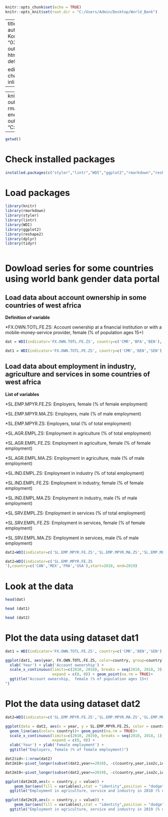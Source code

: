 
```r
knitr::opts_chunk$set(echo = TRUE)
knitr::opts_knit$set(root.dir = "C:/Users/Admin/Desktop/World_Bank")
```
---
title: "WBData"
author: "Samiratou Kora Chabi"
date: "03/03/2022"
output:
  html_document: default


editor_options: 
  chunk_output_type: inline
---
---
knit: (function(Code_R, UTF-8) {
  out_dir <- "docs";
  rmarkdown::render(Code_R,
 encoding="UTF-8",
 output_file=Code,output_dir= "C:/Users/Admin/Desktop/essay/WB")})
 
---


```r
getwd()
```

# Check installed packages

```r
installed.packages(c("styler","lintr","WDI","ggplot2","rmarkdown","reshape2","dplyr","tidyr","knit"))
```

# Load packages

```r
library(knitr)
library(rmarkdown)
library(styler)
library(lintr)
library(WDI)
library(ggplot2)
library(reshape2)
library(dplyr)
library(tidyr)
 
```

# Dowload series  for some countries using world bank gender data portal

## Load data about account ownership in some countries of west africa

**Definition of variable**

*FX.OWN.TOTL.FE.ZS: Account ownership at a financial institution or with a mobile-money-service provider, female (% of population ages 15+)

```r
dat = WDI(indicator='FX.OWN.TOTL.FE.ZS', country=c('CMR','BFA','BEN'), start=2010, end=2020)
```
```r
dat1 = WDI(indicator='FX.OWN.TOTL.FE.ZS', country=c('CMR','BEN','SEN'), start=2010, end=2020)
```

## Load data about employment in industry, agriculture and services in some countries of west africa

**List of variables** 

*SL.EMP.MPYR.FE.ZS: Employers, female (% of female employment)

*SL.EMP.MPYR.MA.ZS: Employers, male (% of male employment) 	

*SL.EMP.MPYR.ZS: Employers, total (% of total employment) 

*SL.AGR.EMPL.ZS: Employment in agriculture (% of total employment) 

*SL.AGR.EMPL.FE.ZS: Employment in agriculture, female (% of female employment) 	

*SL.AGR.EMPL.MA.ZS: Employment in agriculture, male (% of male employment) 

*SL.IND.EMPL.ZS: Employment in industry (% of total employment) 

*SL.IND.EMPL.FE.ZS: Employment in industry, female (% of female employment) 

*SL.IND.EMPL.MA.ZS: Employment in industry, male (% of male employment) 

*SL.SRV.EMPL.ZS: Employment in services (% of total employment) 

*SL.SRV.EMPL.FE.ZS: Employment in services, female (% of female employment) 

*SL.SRV.EMPL.MA.ZS: Employment in services, male (% of male employment) 

```r
dat2=WDI(indicator=c('SL.EMP.MPYR.FE.ZS','SL.EMP.MPYR.MA.ZS','SL.EMP.MPYR.ZS','SL.AGR.EMPL.ZS','SL.AGR.EMPL.FE.ZS','SL.AGR.EMPL.MA.ZS','SL.IND.EMPL.ZS','SL.IND.EMPL.FE.ZS','SL.IND.EMPL.MA.ZS','SL.SRV.EMPL.ZS','SL.SRV.EMPL.FE.ZS','SL.SRV.EMPL.MA.ZS'),country=c('CAN','MEX','FRA','USA'),start=2010, end=2019)

dat2=WDI(indicator=c('SL.EMP.MPYR.FE.ZS
'),country=c('CAN','MEX','FRA','USA'),start=2010, end=2019)

```

# Look at the data

```r
head(dat)
```
```r
head (dat1)
```
```r
head (dat2)
```

# Plot the data using dataset dat1

```r
dat1 = WDI(indicator='FX.OWN.TOTL.FE.ZS', country=c('CMR','BEN','SEN'), start=2010, end=2020)

ggplot(dat1, aes(year, FX.OWN.TOTL.FE.ZS, color=country, group=country)) + geom_line() + 
  xlab('Year') + ylab('Account ownership') +
  scale_x_continuous(limits=c(2010, 2018), breaks = seq(2010, 2018, 3),
                     expand = c(0, 0)) + geom_point(na.rm = TRUE)+
  ggtitle("Account ownership,  female (% of population ages 15+)
")

```

# Plot the data using dataset dat2

```r
dat2=WDI(indicator=c('SL.EMP.MPYR.FE.ZS','SL.EMP.MPYR.MA.ZS','SL.EMP.MPYR.ZS','SL.AGR.EMPL.ZS','SL.AGR.EMPL.FE.ZS','SL.AGR.EMPL.MA.ZS','SL.IND.EMPL.ZS','SL.IND.EMPL.FE.ZS','SL.IND.EMPL.MA.ZS','SL.SRV.EMPL.ZS','SL.SRV.EMPL.FE.ZS','SL.SRV.EMPL.MA.ZS'),country=c('CAN','MEX','FRA','USA'),start=2010, end=2019)

ggplot(data = dat2, aes(x = year, y = SL.EMP.MPYR.FE.ZS, color = country)) +
  geom_line(aes(color= country))+ geom_point(na.rm = TRUE)+
  scale_x_continuous(limits=c(2010, 2019), breaks = seq(2010, 2018, 1),
                     expand = c(0, 0)) +  
  xlab('Year') + ylab('Female employment') +
  ggtitle("Employers, female (% of female employment)")

dat2$id<-1:nrow(dat2)
dat2m10<-pivot_longer(subset(dat2,year==2010), -c(country,year,iso2c,id,'SL.EMP.MPYR.FE.ZS','SL.EMP.MPYR.MA.ZS','SL.EMP.MPYR.ZS'), names_to="variables", values_to="value")

dat2m19<-pivot_longer(subset(dat2,year==2019), -c(country,year,iso2c,id,'SL.EMP.MPYR.FE.ZS','SL.EMP.MPYR.MA.ZS','SL.EMP.MPYR.ZS'), names_to="variables", values_to="value")

ggplot(dat2m10,aes(x = country,y = value)) + 
    geom_bar(aes(fill = variables),stat = "identity",position = "dodge")+ 
  ggtitle("Employment in agriculture, service and industry in 2010 (% of total employment)")

ggplot(dat2m19,aes(x = country,y = value)) + 
    geom_bar(aes(fill = variables),stat = "identity",position = "dodge")+ 
  ggtitle("Employment in agriculture, service and industry in 2019 (% of total employment)")
```




